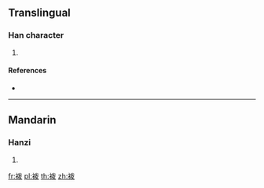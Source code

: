 {{character info/new}}
{{also|襏}}
==Translingual==

===Han character===
{{Han char|rn=145|rad=衣|as=06|sn=12|four=|canj=LIVE}}

# {{defn|Han|sort=衣06}}

====References====
* {{Han ref|kx=1115.211|hdz=53085.111|uh=88AF|ud=34991}}

----

==Mandarin==

===Hanzi===
{{cmn-hanzi|tra=襏|pin=[[bó]] ([[bo2]])|wg=po<sup>2</sup>}}

# {{defn|lang=cmn|sort=衣06}}

[[fr:袯]]
[[pl:袯]]
[[th:袯]]
[[zh:袯]]